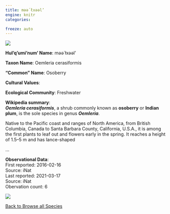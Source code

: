 ```yaml
---
title: məә́ łxəәl’
engine: knitr
categories:

freeze: auto
---
```

![](https://inaturalist-open-data.s3.amazonaws.com/photos/5410/medium.jpg){fig-alt="məә́ łxəәl’ - Osoberry"}

**Hul'q'umi'num' Name**: məә́ łxəәl’



**Taxon Name**: Oemleria cerasiformis

**"Common" Name**: Osoberry

**Cultural Values**:  

::: {layout-nrow=1 style="width:60%"}

:::

**Ecological Community**: Freshwater

**Wikipedia summary**:  
<i><b>Oemleria cerasiformis</b></i>, a shrub commonly known as <b>osoberry</b> or <b>Indian plum</b>, is the sole species in genus <i><b>Oemleria</b></i>.
</p><p>Native to the Pacific coast and ranges of North America, from British Columbia, Canada to Santa Barbara County, California, U.S.A., it is among the first plants to leaf out and flowers early in the spring. It reaches a height of 1.5–5&#160;m and has lance-shaped</p>...

**Observational Data**:   
First reported: 2016-02-16  
Source: iNat  
Last reported: 2021-03-17  
Source: iNat  
Obervation count: 6

![](community_dist.png)

[<i class="fa fa-arrow-left" aria-hidden="true"></i> Back to Browse all Species](/taxa.html)
